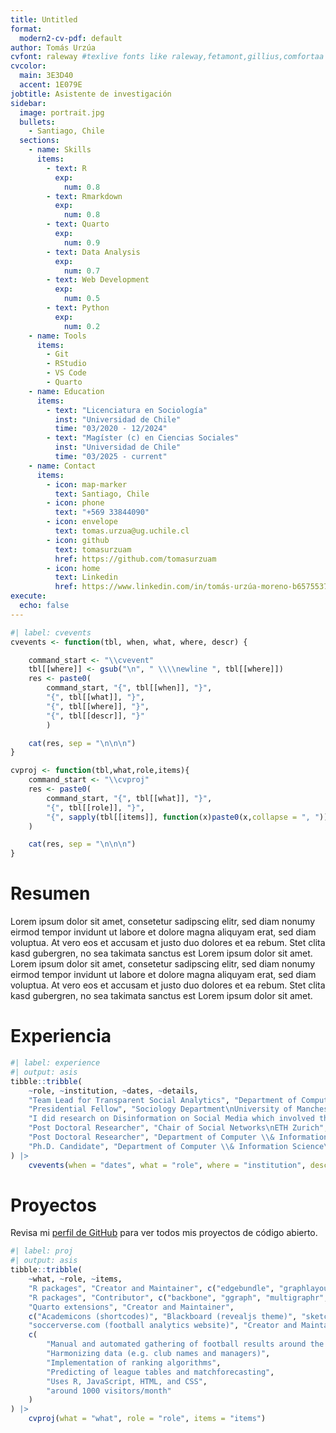 ```yaml
---
title: Untitled
format:
  modern2-cv-pdf: default
author: Tomás Urzúa
cvfont: raleway #texlive fonts like raleway,fetamont,gillius,comfortaa
cvcolor: 
  main: 3E3D40
  accent: 1E079E
jobtitle: Asistente de investigación
sidebar:
  image: portrait.jpg
  bullets:
    - Santiago, Chile
  sections: 
    - name: Skills
      items:
        - text: R
          exp: 
            num: 0.8
        - text: Rmarkdown
          exp: 
            num: 0.8
        - text: Quarto
          exp: 
            num: 0.9
        - text: Data Analysis
          exp: 
            num: 0.7
        - text: Web Development
          exp: 
            num: 0.5
        - text: Python
          exp: 
            num: 0.2
    - name: Tools
      items:
        - Git
        - RStudio
        - VS Code
        - Quarto
    - name: Education
      items:
        - text: "Licenciatura en Sociología"
          inst: "Universidad de Chile"
          time: "03/2020 - 12/2024"
        - text: "Magíster (c) en Ciencias Sociales"
          inst: "Universidad de Chile"
          time: "03/2025 - current"
    - name: Contact
      items:
        - icon: map-marker
          text: Santiago, Chile
        - icon: phone
          text: "+569 33844090"
        - icon: envelope
          text: tomas.urzua@ug.uchile.cl
        - icon: github
          text: tomasurzuam
          href: https://github.com/tomasurzuam
        - icon: home
          text: Linkedin
          href: https://www.linkedin.com/in/tomás-urzúa-moreno-b65755375 
execute: 
  echo: false
---
```


```r
#| label: cvevents
cvevents <- function(tbl, when, what, where, descr) {

    command_start <- "\\cvevent"
    tbl[[where]] <- gsub("\n", " \\\\newline ", tbl[[where]])
    res <- paste0(
        command_start, "{", tbl[[when]], "}", 
        "{", tbl[[what]], "}",
        "{", tbl[[where]], "}",
        "{", tbl[[descr]], "}"
        )

    cat(res, sep = "\n\n\n")
}

cvproj <- function(tbl,what,role,items){
    command_start <- "\\cvproj"
    res <- paste0(
        command_start, "{", tbl[[what]], "}",
        "{", tbl[[role]], "}",
        "{", sapply(tbl[[items]], function(x)paste0(x,collapse = ", ")), "}"
    )

    cat(res, sep = "\n\n\n")
}
```

# Resumen

Lorem ipsum dolor sit amet, consetetur sadipscing elitr, sed diam nonumy eirmod tempor invidunt ut labore et dolore magna aliquyam erat, sed diam voluptua. At vero eos et accusam et justo duo dolores et ea rebum. Stet clita kasd gubergren, no sea takimata sanctus est Lorem ipsum dolor sit amet. Lorem ipsum dolor sit amet, consetetur sadipscing elitr, sed diam nonumy eirmod tempor invidunt ut labore et dolore magna aliquyam erat, sed diam voluptua. At vero eos et accusam et justo duo dolores et ea rebum. Stet clita kasd gubergren, no sea takimata sanctus est Lorem ipsum dolor sit amet.

# Experiencia

```r
#| label: experience
#| output: asis
tibble::tribble(
    ~role, ~institution, ~dates, ~details,
    "Team Lead for Transparent Social Analytics", "Department of Computational Social Science\nGESIS - Leibniz Institute for the Social Sciences", "03/2022 - Present", "I am coordinating a project to build an Open Science platform with reusable code and tutorials to analyze digital behaviour data. I am also doing research on Open Science practices and I implement tools to enhance reproducibility and make methods accessible in R",
    "Presidential Fellow", "Sociology Department\nUniversity of Manchester", "09/2018 - 02/2022",
    "I did research on Disinformation on Social Media which involved the analysis of large scale and unstructured data sets with R and Bash",
    "Post Doctoral Researcher", "Chair of Social Networks\nETH Zurich", "11/2017 - 08/2018", "I developed new methods to analyze social networks and I gathered and analyzed large datsets from Social Media APIs",
    "Post Doctoral Researcher", "Department of Computer \\& Information Science\nUniversity of Konstanz", "10/2015 - 10/2017", "I developed new methods to analyze social networks and scraped, harmonized, and analyzed a large corpus of football data",
    "Ph.D. Candidate", "Department of Computer \\& Information Science\nUniversity of Konstanz", "11/2012 - 09/2015", "I developed new methods to analyze social networks and implemented these methods in R packages using R and C++"
) |>
    cvevents(when = "dates", what = "role", where = "institution", descr = "details")
```

# Proyectos

Revisa mi [perfil de GitHub](https://github.com/schochastics) para ver todos mis proyectos de código abierto.

```r
#| label: proj
#| output: asis
tibble::tribble(
    ~what, ~role, ~items,
    "R packages", "Creator and Maintainer", c("edgebundle", "graphlayouts", "levelnet", "netrankr", "netUtils", "networkdata", "PSAWR", "roughnet", "roughsf", "rtoot", "Rtumblr", "signnet", "snahelper", "webbotparseR", "webtrackR"),
    "R packages", "Contributor", c("backbone", "ggraph", "multigraphr", "netropy", "rang", "rgraph6"),
    "Quarto extensions", "Creator and Maintainer",
    c("Academicons (shortcodes)", "Blackboard (revealjs theme)", "sketchy (html theme)", "share buttons (filter)", "nutshell (filter)", "quartocities (website template)", "quartocv (cv templates)"),
    "soccerverse.com (football analytics website)", "Creator and Maintainer",
    c(
        "Manual and automated gathering of football results around the world",
        "Harmonizing data (e.g. club names and managers)",
        "Implementation of ranking algorithms",
        "Predicting of league tables and matchforecasting",
        "Uses R, JavaScript, HTML, and CSS",
        "around 1000 visitors/month"
    )
) |>
    cvproj(what = "what", role = "role", items = "items")

```
